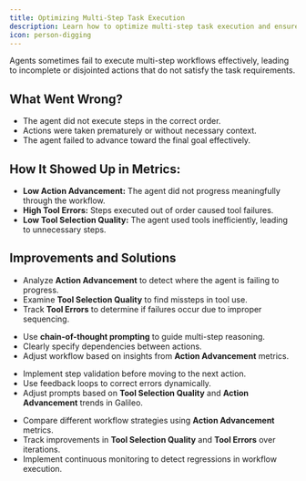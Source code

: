 ```yaml
---
title: Optimizing Multi-Step Task Execution
description: Learn how to optimize multi-step task execution and ensure that agents follow a logical sequence of actions.
icon: person-digging
---
```


Agents sometimes fail to execute multi-step workflows effectively, leading to incomplete or disjointed actions that do not satisfy the task requirements.

## What Went Wrong?

* The agent did not execute steps in the correct order.  
* Actions were taken prematurely or without necessary context.  
* The agent failed to advance toward the final goal effectively.

## How It Showed Up in Metrics:

* **Low Action Advancement:** The agent did not progress meaningfully through the workflow.  
* **High Tool Errors:** Steps executed out of order caused tool failures.  
* **Low Tool Selection Quality:** The agent used tools inefficiently, leading to unnecessary steps.

## Improvements and Solutions

<Steps>
<Step title="Use Galileo's Metrics to Identify Execution Breakdowns">

* Analyze **Action Advancement** to detect where the agent is failing to progress.  
* Examine **Tool Selection Quality** to find missteps in tool use.  
* Track **Tool Errors** to determine if failures occur due to improper sequencing.
</Step>
<Step title="Enforce Logical Task Sequencing">

* Use **chain-of-thought prompting** to guide multi-step reasoning.  
* Clearly specify dependencies between actions.  
* Adjust workflow based on insights from **Action Advancement** metrics.
</Step>
<Step title="Optimize Multi-Step Planning">

* Implement step validation before moving to the next action.  
* Use feedback loops to correct errors dynamically.  
* Adjust prompts based on **Tool Selection Quality** and **Action Advancement** trends in Galileo.
</Step>
<Step title="Monitor and Iterate with Galileo">

* Compare different workflow strategies using **Action Advancement** metrics.  
* Track improvements in **Tool Selection Quality** and **Tool Errors** over iterations.  
* Implement continuous monitoring to detect regressions in workflow execution.
</Step>
</Steps>
